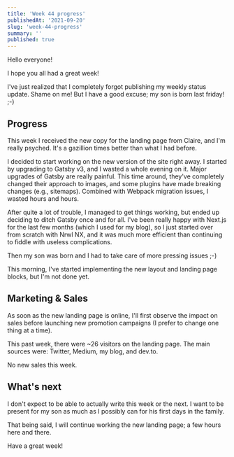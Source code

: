 ```yaml
---
title: 'Week 44 progress'
publishedAt: '2021-09-20'
slug: 'week-44-progress'
summary: ''
published: true
---
```


Hello everyone!

I hope you all had a great week!

I've just realized that I completely forgot publishing my weekly status update. Shame on me! But I have a good excuse; my son is born last friday! ;-)

## Progress
This week I received the new copy for the landing page from Claire, and I'm really psyched. It's a gazillion times better than what I had before.

I decided to start working on the new version of the site right away. I started by upgrading to Gatsby v3, and I wasted a whole evening on it. Major upgrades of Gatsby are really painful. This time around, they've completely changed their approach to images, and some plugins have made breaking changes (e.g., sitemaps). Combined with Webpack migration issues, I wasted hours and hours.

After quite a lot of trouble, I managed to get things working, but ended up deciding to ditch Gatsby once and for all. I've been really happy with Next.js for the last few months (which I used for my blog), so I just started over from scratch with Nrwl NX, and it was much more efficient than continuing to fiddle with useless complications.

Then my son was born and I had to take care of more pressing issues ;-)

This morning, I've started implementing the new layout and landing page blocks, but I'm not done yet.

## Marketing & Sales
As soon as the new landing page is online, I'll first observe the impact on sales before launching new promotion campaigns (I prefer to change one thing at a time).

This past week, there were ~26 visitors on the landing page. The main sources were: Twitter, Medium, my blog, and dev.to.

No new sales this week.

## What's next
I don't expect to be able to actually write this week or the next. I want to be present for my son as much as I possibly can for his first days in the family.

That being said, I will continue working the new landing page; a few hours here and there.

Have a great week!

<BlogPostSignature />
